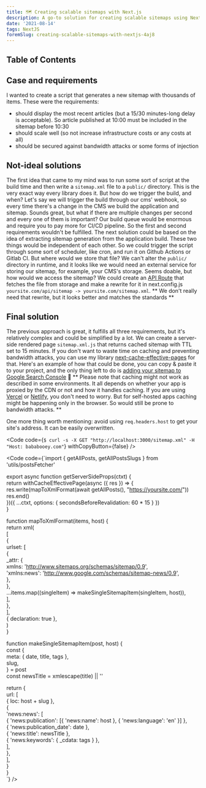 ```yaml
---
title: 🗺️ Creating scalable sitemaps with Next.js
description: A go-to solution for creating scalable sitemaps using Next.js with minimal effort and costs
date: '2021-08-14'
tags: NextJS
foremSlug: creating-scalable-sitemaps-with-nextjs-4aj8
---
```


## Table of Contents

## Case and requirements

I wanted to create a script that generates a new sitemap with thousands of items. These were the requirements:
- should display the most recent articles (but a 15/30 minutes-long delay is acceptable). So article published at 10:00 must be included in the sitemap before 10:30
- should scale well (so not increase infrastructure costs or any costs at all)
- should be secured against bandwidth attacks or some forms of injection

## Not-ideal solutions

The first idea that came to my mind was to run some sort of script at the build time and then write a `sitemap.xml` file to a `public/` directory. This is the very exact way every library does it. But how do we trigger the build, and when?
Let's say we will trigger the build through our cms' webhook, so every time there's a change in the CMS we build the application and sitemap. Sounds great, but what if there are multiple changes per second and every one of them is important? Our build queue would be enormous and require you to pay more for CI/CD pipeline. So the first and second requirements wouldn't be fulfilled.
The next solution could be based on the idea of extracting sitemap generation from the application build. These two things would be independent of each other. So we could trigger the script through some sort of scheduler, like cron, and run it on Github Actions or Gitlab CI. But where would we store that file? We can't alter the `public/` directory in runtime, and it looks like we would need an external service for storing our sitemap, for example, your CMS's storage.
Seems doable, but how would we access the sitemap? We could create an [API Route](https://nextjs.org/docs/api-routes/introduction) that fetches the file from storage and make a rewrite for it in next.config.js `yoursite.com/api/sitemap -> yoursite.com/sitemap.xml`.
** We don't really need that rewrite, but it looks better and matches the standards **

## Final solution

The previous approach is great, it fulfills all three requirements, but it's relatively complex and could be simplified by a lot. We can create a server-side rendered page `sitemap.xml.js` that returns cached sitemap with TTL set to 15 minutes. If you don't want to waste time on caching and preventing bandwidth attacks, you can use my library [next-cache-effective-pages](https://github.com/bmstefanski/next-cache-effective-pages) for that.
Here's an example of how that could be done, you can copy & paste it to your project, and the only thing left to do is [adding your sitemap to Google Search Console](https://developers.google.com/search/docs/advanced/sitemaps/build-sitemap#addsitemap) 🤠
** Please note that caching might not work as described in some environments. It all depends on whether your app is proxied by the CDN or not and how it handles caching. If you are using [Vercel](https://vercel.com/docs/edge-network/caching) or [Netlify](https://www.netlify.com/products/edge/), you don't need to worry. But for self-hosted apps caching might be happening only in the browser. So would still be prone to bandwidth attacks. **

One more thing worth mentioning: avoid using `req.headers.host` to get your site's address. It can be easily overwritten.

<Code code={`$ curl -s -X GET "http://localhost:3000/sitemap.xml" -H "Host: bababooey.com"`} withCopyButton={false} />

<Code code={`import { getAllPosts, getAllPostsSlugs } from 'utils/postsFetcher'  
  
  
export async function getServerSideProps(ctxt) {  
  return withCacheEffectivePage(async ({ res }) => {  
    res.write(mapToXmlFormat(await getAllPosts(), "https://yoursite.com/"))  
    res.end()  
  })({ ...ctxt, options: { secondsBeforeRevalidation: 60 * 15 } })  
}  
  
function mapToXmlFormat(items, host) {  
  return xml(  
    [  
      {  
        urlset: [  
          {  
            _attr: {  
              xmlns: 'http://www.sitemaps.org/schemas/sitemap/0.9',  
              'xmlns:news': 'http://www.google.com/schemas/sitemap-news/0.9',  
            },  
          },  
          ...items.map((singleItem) => makeSingleSitemapItem(singleItem, host)),  
        ],  
      },  
    ],  
    { declaration: true },  
  )  
}  
  
function makeSingleSitemapItem(post, host) {  
  const {  
    meta: { date, title, tags },  
    slug,  
  } = post  
  const newsTitle = xmlescape(title) || ''  
  
  return {  
    url: [  
      { loc: host + slug },  
      {  
        'news:news': [  
          { 'news:publication': [{ 'news:name': host }, { 'news:language': 'en' }] },  
          { 'news:publication_date': date },  
          { 'news:title': newsTitle },  
          { 'news:keywords': { _cdata: tags } },  
        ],  
      },  
    ],  
  }  
}  
`} />

